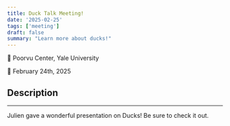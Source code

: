 ```yaml
---
title: Duck Talk Meeting!
date: '2025-02-25'
tags: ['meeting']
draft: false
summary: "Learn more about ducks!"
---
```


📍 Poorvu Center, Yale University 

📅 February 24th, 2025

## Description
<hr/>

Julien gave a wonderful presentation on Ducks! Be sure to check it out.